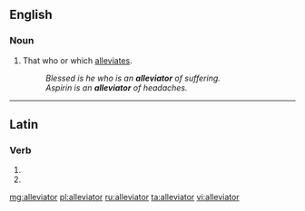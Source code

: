==English==

===Noun===
{{en-noun}}

# That who or which [[alleviate]]s.
#: ''Blessed is he who is an '''alleviator''' of suffering.''
#: ''Aspirin is an '''alleviator''' of headaches.''

----

==Latin==

===Verb===
{{la-verb-form|alleviātor}}

# {{inflection of|alleviō||2|s|futr|pasv|impr|lang=la}}
# {{inflection of|alleviō||3|s|futr|pasv|impr|lang=la}}

[[mg:alleviator]]
[[pl:alleviator]]
[[ru:alleviator]]
[[ta:alleviator]]
[[vi:alleviator]]